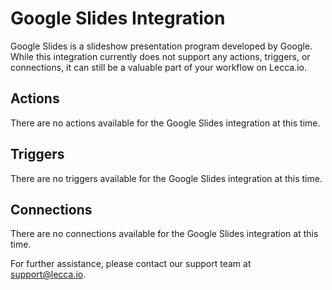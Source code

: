 
# Google Slides Integration

Google Slides is a slideshow presentation program developed by Google. While this integration currently does not support any actions, triggers, or connections, it can still be a valuable part of your workflow on Lecca.io.

## Actions

<Callout type="info" emoji="⚙️">
  There are no actions available for the Google Slides integration at this time.
</Callout>

## Triggers

<Callout type="info" emoji="⏰">
  There are no triggers available for the Google Slides integration at this
  time.
</Callout>

## Connections

<Callout type="info" emoji="🔗">
  There are no connections available for the Google Slides integration at this
  time.
</Callout>

For further assistance, please contact our support team at [support@lecca.io](mailto:support@lecca.io).
